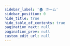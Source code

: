 ---
sidebar_label: '🏠 ホーム'
sidebar_position: 0
hide_title: true
hide_table_of_contents: true
pagination_next: null
pagination_prev: null
custom_edit_url: null
---

<Home />


